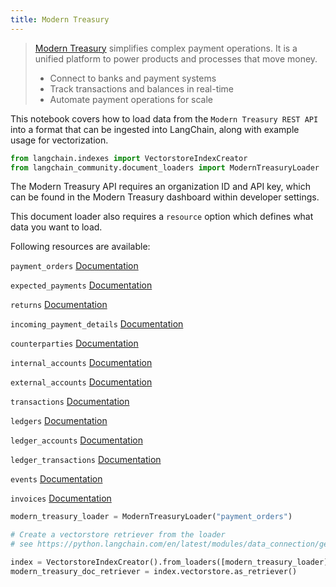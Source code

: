 ```yaml
---
title: Modern Treasury
---
```


>[Modern Treasury](https://www.moderntreasury.com/) simplifies complex payment operations. It is a unified platform to power products and processes that move money.
>
>- Connect to banks and payment systems
>- Track transactions and balances in real-time
>- Automate payment operations for scale

This notebook covers how to load data from the `Modern Treasury REST API` into a format that can be ingested into LangChain, along with example usage for vectorization.

```python
from langchain.indexes import VectorstoreIndexCreator
from langchain_community.document_loaders import ModernTreasuryLoader
```

The Modern Treasury API requires an organization ID and API key, which can be found in the Modern Treasury dashboard within developer settings.

This document loader also requires a `resource` option which defines what data you want to load.

Following resources are available:

`payment_orders` [Documentation](https://docs.moderntreasury.com/reference/payment-order-object)

`expected_payments` [Documentation](https://docs.moderntreasury.com/reference/expected-payment-object)

`returns` [Documentation](https://docs.moderntreasury.com/reference/return-object)

`incoming_payment_details` [Documentation](https://docs.moderntreasury.com/reference/incoming-payment-detail-object)

`counterparties` [Documentation](https://docs.moderntreasury.com/reference/counterparty-object)

`internal_accounts` [Documentation](https://docs.moderntreasury.com/reference/internal-account-object)

`external_accounts` [Documentation](https://docs.moderntreasury.com/reference/external-account-object)

`transactions` [Documentation](https://docs.moderntreasury.com/reference/transaction-object)

`ledgers` [Documentation](https://docs.moderntreasury.com/reference/ledger-object)

`ledger_accounts` [Documentation](https://docs.moderntreasury.com/reference/ledger-account-object)

`ledger_transactions` [Documentation](https://docs.moderntreasury.com/reference/ledger-transaction-object)

`events` [Documentation](https://docs.moderntreasury.com/reference/events)

`invoices` [Documentation](https://docs.moderntreasury.com/reference/invoices)

```python
modern_treasury_loader = ModernTreasuryLoader("payment_orders")
```

```python
# Create a vectorstore retriever from the loader
# see https://python.langchain.com/en/latest/modules/data_connection/getting_started.html for more details

index = VectorstoreIndexCreator().from_loaders([modern_treasury_loader])
modern_treasury_doc_retriever = index.vectorstore.as_retriever()
```
